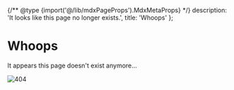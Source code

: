 {/** @type {import('@/lib/mdxPageProps').MdxMetaProps} */}
    description: 'It looks like this page no longer exists.',
    title: 'Whoops'
};

# Whoops

It appears this page doesn't exist anymore...

<img src="https://media.giphy.com/media/3o7aDcz2YkK1M1pP1C/giphy.gif" alt="404" />
